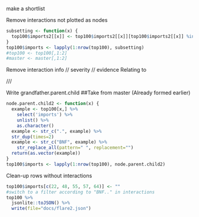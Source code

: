make a shortlist

Remove interactions not plotted as nodes
```r
subsetting <- function(x) {
  top100$imports2[[x]] <- top100$imports2[[x]][top100$imports2[[x]] %in% top100$title == TRUE]
}
top100$imports <- lapply(1:nrow(top100), subsetting)
#top100 <- top100[,1:2]
#master <- master[,1:2]
```

Remove interaction info // severity // evidence
Relating to 

///

Write grandfather.parent.child
##Take from master (Already formed earlier)
```r
node.parent.child2 <- function(x) {
  example <- top100[x,] %>%
    select('imports') %>%
    unlist() %>%
    as.character()
  example <- str_c(".", example) %>%
  str_dup(times=2)
  example <- str_c("BNF", example) %>%
    str_replace_all(pattern=" ", replacement="")
  return(as.vector(example))
}
top100$imports <- lapply(1:nrow(top100), node.parent.child2)
```

Clean-up rows without interactions
```r
top100$imports[c(22, 48, 55, 57, 64)] <- ""
#switch to a filter according to "BNF.." in interactions
top100 %>%
  jsonlite::toJSON() %>%
  write(file="docs/flare2.json")
```
